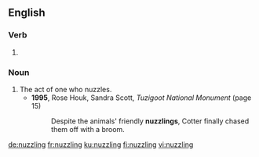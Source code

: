 ==English==

===Verb===
{{head|en|present participle}}

# {{present participle of|nuzzle|lang=en}}

===Noun===
{{en-noun}}

# The act of one who nuzzles.
#* '''1995''', Rose Houk, ‎Sandra Scott, ''Tuzigoot National Monument'' (page 15)
#*: Despite the animals' friendly '''nuzzlings''', Cotter finally chased them off with a broom.

[[de:nuzzling]]
[[fr:nuzzling]]
[[ku:nuzzling]]
[[fi:nuzzling]]
[[vi:nuzzling]]